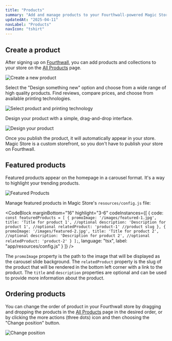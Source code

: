 ```yaml
---
title: "Products"
summary: "Add and manage products to your Fourthwall-powered Magic Store."
updatedAt: "2025-04-11"
navLabel: "Products"
navIcon: "tshirt"
---
```


## Create a product

After signing up on [Fourthwall](https://link.fourthwall.com/ref/design-engineers-club), you can add products and collections to your store on the [All Products](https://my-shop.fourthwall.com/admin/dashboard/products/all/) page.

![Create a new product](/images/docs/magic-store/add-product-1.jpg)

Select the "Design something new" option and choose from a wide range of high quality products. Find reviews, compare prices, and choose from available printing technologies.

![Select product and printing technology](/images/docs/magic-store/add-product-2.jpg)

Design your product with a simple, drag-and-drop interface.

![Design your product](/images/docs/magic-store/add-product-3.jpg)

Once you publish the product, it will automatically appear in your store. Magic Store is a custom storefront, so you don't have to publish your store on Fourthwall.

## Featured products

Featured products appear on the homepage in a carousel format. It's a way to highlight your trending products.

![Featured Products](/images/docs/magic-store/add-product-4.jpg)

Manage featured products in Magic Store's `resources/config.js` file:

<CodeBlock marginBottom="16" highlight="3-6" codeInstances={[
  {
    code:
`const featuredProducts = [
    {
      promoImage: '/images/featured-1.jpg',
      title: 'Title for product 1', //optional
      description: 'Description for product 1', //optional
      relatedProduct: 'product-1' //product slug
    },
    {
      promoImage: '/images/featured-2.jpg',
      title: 'Title for product 2', //optional
      description: 'Description for product 2', //optional
      relatedProduct: 'product-2'
    }
];`,
    language: "tsx",
    label: "app/resources/config.js"
  }
]} />

The `promoImage` property is the path to the image that will be displayed as the carousel slide background. The `relatedProduct` property is the slug of the product that will be rendered in the bottom left corner with a link to the product. The `title` and `description` properties are optional and can be used to provide more information about the product.

## Ordering products

You can change the order of product in your Fourthwall store by dragging and dropping the products in the [All Products](https://my-shop.fourthwall.com/admin/dashboard/products/all/) page in the desired order, or by clicking the more actions (three dots) icon and then choosing the "Change position" button.

![Change position](/images/docs/magic-store/add-product-5.jpg)